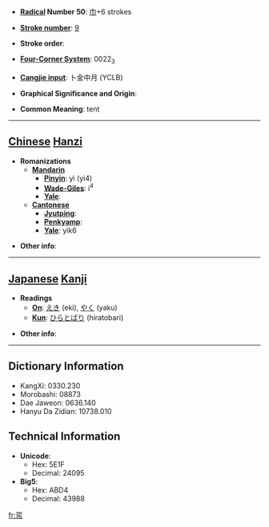 * '''[[Wiktionary:Chinese radical index| Radical]] Number 50''': [[Wiktionary:Chinese radical index 巾|巾]]+6 strokes

* '''[[Wiktionary:Chinese total strokes index|Stroke number]]''': [[Wiktionary:Chinese total strokes index 9|9]]

* '''Stroke order''': 

* '''[[Wiktionary:Chinese four corner index|Four-Corner System]]''': 0022<sub>3</sub>

* '''[[Wiktionary:Chinese Cangjie index|Cangjie input]]''': 卜金中月 (YCLB)

* '''Graphical Significance and Origin''': 

* '''Common Meaning''': tent

----

== [[Chinese]] [[Hanzi]] ==

* '''Romanizations'''
** '''[[Mandarin]]'''
*** '''[[Pinyin]]''': yì (yi4)
*** '''[[Wade-Giles]]''': i<sup>4</sup>
*** '''[[Yale]]''': 
** '''[[Cantonese]]'''
*** '''[[Jyutping]]''':
*** '''[[Penkyamp]]''': 
*** '''[[Yale]]''': yik6

* '''Other info''': 

----

== [[Japanese]] [[Kanji]] ==

* '''Readings'''
** '''[[On]]''': [[えき]] (eki), [[やく]] (yaku)
** '''[[Kun]]''': [[ひらとばり]] (hiratobari)

* '''Other info''':  

----

== Dictionary Information ==

* KangXi: 0330.230
* Morobashi: 08873
* Dae Jaweon: 0636.140
* Hanyu Da Zidian: 10738.010

== Technical Information ==

* '''Unicode''':
** Hex: 5E1F
** Decimal: 24095
* '''Big5''':
** Hex: ABD4
** Decimal: 43988

[[fr:帟]]